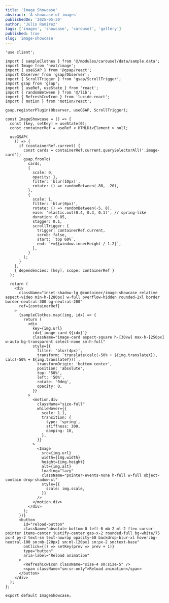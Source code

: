```yaml
---
title: 'Image Showcase'
abstract: 'A showcase of images'
publishedOn: '2025-05-30'
author: 'Julio Ramirez'
tags: ['images', 'showcase', 'carousel', 'gallery']
published: true
slug: 'image-showcase'
---
```


<ImageShowcase />

```tsx
'use client';

import { sampleClothes } from '@/modules/carousel/data/sample.data';
import Image from 'next/image';
import { useGSAP } from '@gsap/react';
import Observer from 'gsap/Observer';
import { ScrollTrigger } from 'gsap/ScrollTrigger';
import gsap from 'gsap';
import { useRef, useState } from 'react';
import { randomBetween } from '@/lib';
import { RefreshCcwIcon } from 'lucide-react';
import { motion } from 'motion/react';

gsap.registerPlugin(Observer, useGSAP, ScrollTrigger);

const ImageShowcase = () => {
  const [key, setKey] = useState(0);
  const containerRef = useRef < HTMLDivElement > null;

  useGSAP(
    () => {
      if (containerRef.current) {
        const cards = containerRef.current.querySelectorAll('.image-card');
        gsap.fromTo(
          cards,
          {
            scale: 0,
            opacity: 1,
            filter: 'blur(10px)',
            rotate: () => randomBetween(-80, -20),
          },
          {
            scale: 1,
            filter: 'blur(0px)',
            rotate: () => randomBetween(-5, 8),
            ease: 'elastic.out(0.4, 0.3, 0.1)', // spring-like
            duration: 0.85,
            stagger: 0.1,
            scrollTrigger: {
              trigger: containerRef.current,
              scrub: false,
              start: `top 60%`,
              end: `+=${window.innerHeight / 1.2}`,
            },
          }
        );
      }
    },
    { dependencies: [key], scope: containerRef }
  );

  return (
    <div
      className="inset-shadow-lg @container/image-showcase relative aspect-video min-h-[280px] w-full overflow-hidden rounded-2xl border border-neutral-300 bg-neutral-200"
      ref={containerRef}
    >
      {sampleClothes.map((img, idx) => {
        return (
          <div
            key={img.url}
            id={`image-card-${idx}`}
            className="image-card aspect-square h-[30vw] max-h-[250px] w-auto bg-transparent select-none sm:h-full"
            style={{
              filter: 'blur(4px)',
              transform: `translate(calc(-50% + ${img.translateX}), calc(-50% + ${img.translateY}))`,
              transformOrigin: 'bottom center',
              position: 'absolute',
              top: '50%',
              left: '50%',
              rotate: '0deg',
              opacity: 0,
            }}
          >
            <motion.div
              className="size-full"
              whileHover={{
                scale: 1.1,
                transition: {
                  type: 'spring',
                  stiffness: 300,
                  damping: 10,
                },
              }}
            >
              <Image
                src={img.url}
                width={img.width}
                height={img.height}
                alt={img.alt}
                loading="lazy"
                className="pointer-events-none h-full w-full object-contain drop-shadow-xl"
                style={{
                  scale: img.scale,
                }}
              />
            </motion.div>
          </div>
        );
      })}
      <button
        id="reload-button"
        className="absolute bottom-0 left-0 mb-2 ml-2 flex cursor-pointer items-center justify-center gap-x-2 rounded-full bg-white/75 px-4 py-2 text-sm text-nowrap opacity-60 backdrop-blur-xl hover:bg-neutral-100 sm:mb-[20px] sm:ml-[20px] sm:px-2 sm:text-base"
        onClick={() => setKey(prev => prev + 1)}
        type="button"
        aria-label="Reload animation"
      >
        <RefreshCcwIcon className="size-4 sm:size-5" />
        <span className="sm:sr-only">Reload animation</span>
      </button>
    </div>
  );
};

export default ImageShowcase;
```
